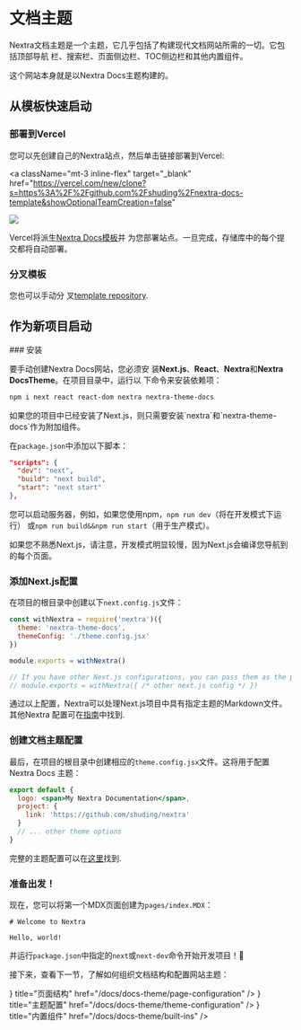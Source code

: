 
# 文档主题

Nextra文档主题是一个主题，它几乎包括了构建现代文档网站所需的一切。它包括顶部导航
栏、搜索栏、页面侧边栏、TOC侧边栏和其他内置组件。

这个网站本身就是以Nextra Docs主题构建的。

## 从模板快速启动

### 部署到Vercel

您可以先创建自己的Nextra站点，然后单击链接部署到Vercel:

<a
  className="mt-3 inline-flex"
  target="_blank"
  href="https://vercel.com/new/clone?s=https%3A%2F%2Fgithub.com%2Fshuding%2Fnextra-docs-template&showOptionalTeamCreation=false"
>
  ![](https://vercel.com/button)
</a>

Vercel将派生[Nextra Docs模板](https://github.com/shuding/nextra-docs-template)并
为您部署站点。一旦完成，存储库中的每个提交都将自动部署。

### 分叉模板

您也可以手动分
叉[template repository](https://github.com/shuding/nextra-docs-template).

## 作为新项目启动

<Steps>
### 安装

要手动创建Nextra Docs网站，您必须安
装**Next.js**、**React**、**Nextra**和**Nextra DocsTheme**。在项目目录中，运行以
下命令来安装依赖项：

```sh npm2yarn
npm i next react react-dom nextra nextra-theme-docs
```

<Callout>
  如果您的项目中已经安装了Next.js，则只需要安装`nextra`和`nextra-theme-docs`作为附加组件。
</Callout>

在`package.json`中添加以下脚本：

```json filename="package.json"
"scripts": {
  "dev": "next",
  "build": "next build",
  "start": "next start"
},
```

您可以启动服务器，例如，如果您使用npm，`npm run dev`（将在开发模式下运行）
或`npm run build&&npm run start`（用于生产模式）。

<Callout>
  如果您不熟悉Next.js，请注意，开发模式明显较慢，因为Next.js会编译您导航到的每个页面。
</Callout>

### 添加Next.js配置

在项目的根目录中创建以下`next.config.js`文件：

```js filename="next.config.js"
const withNextra = require('nextra')({
  theme: 'nextra-theme-docs',
  themeConfig: './theme.config.jsx'
})

module.exports = withNextra()

// If you have other Next.js configurations, you can pass them as the parameter:
// module.exports = withNextra({ /* other next.js config */ })
```

通过以上配置，Nextra可以处理Next.js项目中具有指定主题的Markdown文件。其他Nextra
配置可在[指南](/docs/guide)中找到.

### 创建文档主题配置

最后，在项目的根目录中创建相应的`theme.config.jsx`文件。这将用于配置Nextra Docs
主题：

```jsx filename="theme.config.jsx"
export default {
  logo: <span>My Nextra Documentation</span>,
  project: {
    link: 'https://github.com/shuding/nextra'
  }
  // ... other theme options
}
```

完整的主题配置可以在[这里](/docs/docs-theme/theme-configuration)找到.

### 准备出发！

现在，您可以将第一个MDX页面创建为`pages/index.MDX`：

```mdx filename="pages/index.mdx"
# Welcome to Nextra

Hello, world!
```

并运行`package.json`中指定的`next`或`next-dev`命令开始开发项目！🎉

</Steps>

接下来，查看下一节，了解如何组织文档结构和配置网站主题：

<Cards>
  <Card
    icon={<RowsIcon />}
    title="页面结构"
    href="/docs/docs-theme/page-configuration"
  />
  <Card
    icon={<GearIcon />}
    title="主题配置"
    href="/docs/docs-theme/theme-configuration"
  />
  <Card icon={<BoxIcon />} title="内置组件" href="/docs/docs-theme/built-ins" />
</Cards>
